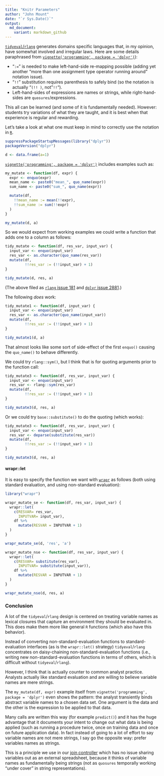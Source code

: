 ```yaml
---
title: "Knitr Parameters"
author: "John Mount"
date: "`r Sys.Date()`"
output:
  md_document:
    variant: markdown_github
---
```


[`tidyeval`/`rlang`](https://CRAN.R-project.org/package=rlang) generates domains specific languages that, in my opinion, have somewhat involved and irregular laws.  Here are some details paraphrased from [`vignette('programming', package = 'dplyr')`](https://cran.r-project.org/web/packages/dplyr/vignettes/programming.html)):

 * "`:=`" is needed to make left-hand-side re-mapping possible (adding yet another "more than one assignment type operator running around" notation issue).
 * "`!!`" substitution requires parenthesis to safely bind (so the notation is actually "`(!! )`, not "`!!`").
 *  Left-hand-sides of expressions are names or strings, while right-hand-sides are `quosures`/expressions.
 
This all can be learned (and some of it is fundamentally needed).  However: students try variations of what they are taught, and it is best when that experience is regular and rewarding.
 
Let's take a look at what one must keep in mind to correctly use the notation in [`R`](https://www.r-project.org).

```r
suppressPackageStartupMessages(library("dplyr"))
packageVersion("dplyr")

d <- data.frame(a=1)
```

[`vignette('programming', package = 'dplyr')`](https://cran.r-project.org/web/packages/dplyr/vignettes/programming.html) includes examples such as:

```r
my_mutate <- function(df, expr) {
  expr <- enquo(expr)
  mean_name <- paste0("mean_", quo_name(expr))
  sum_name <- paste0("sum_", quo_name(expr))

  mutate(df, 
    !!mean_name := mean(!!expr), 
    !!sum_name := sum(!!expr)
  )
}

my_mutate(d, a)
```

So we would expect from working examples we could write a function that adds one to a column as follows:

```r
tidy_mutate <- function(df, res_var, input_var) {
  input_var <- enquo(input_var)
  res_var <- as.character(quo_name(res_var))
  mutate(df,
         !!res_var := (!!input_var) + 1)
}

tidy_mutate(d, res, a)
```

(The above filed as [`rlang` issue 181](https://github.com/tidyverse/rlang/issues/181) and [`dplyr` issue 2881](https://github.com/tidyverse/dplyr/issues/2881).)

The following *does* work:

```r
tidy_mutate1 <- function(df, input_var) {
  input_var <- enquo(input_var)
  res_var <- as.character(quo_name(input_var))
  mutate(df,
         !!res_var := (!!input_var) + 1)
}

tidy_mutate1(d, a)
```

That almost looks like some sort of side-effect of the first `enquo()` causing the `quo_name()` to behave differently.  

We could try `rlang::sym()`, but I think that is for quoting arguments prior to the function call:

```r
tidy_mutate3 <- function(df, res_var, input_var) {
  input_var <- enquo(input_var)
  res_var <- rlang::sym(res_var)
  mutate(df,
         !!res_var := (!!input_var) + 1)
}

tidy_mutate3(d, res, a)
```

Or we could try `base::substitute()` to do the quoting (which works):

```r
tidy_mutate3 <- function(df, res_var, input_var) {
  input_var <- enquo(input_var)
  res_var <- deparse(substitute(res_var))
  mutate(df,
         !!res_var := (!!input_var) + 1)
}

tidy_mutate3(d, res, a)
```

#### wrapr::let

It is easy to specify the function we want with [`wrapr`](https://CRAN.R-project.org/package=wrapr) as follows (both using standard evaluation, and using non-standard evaluation):

```r
library("wrapr")

wrapr_mutate_se <- function(df, res_var, input_var) {
  wrapr::let(
    c(RESVAR= res_var,
      INPUTVAR= input_var),
    df %>%
      mutate(RESVAR = INPUTVAR + 1)
  )
}

wrapr_mutate_se(d, 'res', 'a')

wrapr_mutate_nse <- function(df, res_var, input_var) {
  wrapr::let(
    c(RESVAR= substitute(res_var),
      INPUTVAR= substitute(input_var)),
    df %>%
      mutate(RESVAR = INPUTVAR + 1)
  )
}

wrapr_mutate_nse(d, res, a)
```

### Conclusion

A lot of the `tidyeval`/`rlang` design is centered on treating variable names as lexical closures that capture an environment they should be evaluated in. This does make them more like general `R` functions (which also have this behavior).

Instead of converting non-standard-evaluation functions to standard-evaluation interfaces (as is the `wrapr::let()` strategy) `tidyeval`/`rlang` concentrates on daisy-chaining non-standard-evaluation functions (i.e., writing new non-standard-evaluation functions in terms of others, which is difficult without `tidyeval`/`rlang`).

However, I think that is actually counter to common analyst practice.  Analysts actually like standard evaluation and are willing to believe variable names are mere strings.

The `my_mutate(df, expr)` example itself from `vignette('programming', package = 'dplyr')` even shows the pattern: the analyst transiently binds abstract variable names to a chosen data set. One argument is the data and the other is the expression to be applied to that data.

Many calls are written this way (for example `predict()`) and it has the huge advantage that it documents your intent to change out what data is being applied (such as running a procedure twice, once on training data and once on future application data).  In fact instead of going to a lot of effort to say variable names are not mere strings, I say go the opposite way: prefer variables names as strings.

This is a principle we use in our [join controller](http://www.win-vector.com/blog/2017/06/use-a-join-controller-to-document-your-work/) which has no issue sharing variables out as an external spreadsheet, because it thinks of variable names as fundamentally being strings (not as `quosures` temporally working "under cover" in string representations).

